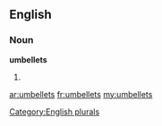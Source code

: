 ==English==

===Noun===
'''umbellets'''

# {{plural of|[[umbellet]]}}

[[Category:English plurals]]

[[ar:umbellets]]
[[fr:umbellets]]
[[my:umbellets]]